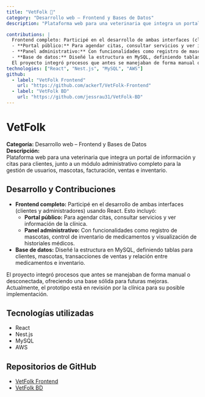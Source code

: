 ```yaml
---
title: "VetFolk 🐾"
category: "Desarrollo web – Frontend y Bases de Datos"
description: "Plataforma web para una veterinaria que integra un portal de información y citas para clientes, junto a un módulo administrativo completo para la gestión de usuarios, mascotas, facturación, ventas e inventario."

contributions: |
  Frontend completo: Participé en el desarrollo de ambas interfaces (clientes y administradores) usando React. Esto incluyó:
  - **Portal público:** Para agendar citas, consultar servicios y ver información de la clínica.
  - **Panel administrativo:** Con funcionalidades como registro de mascotas, control de inventario de medicamentos y visualización de historiales médicos.
  - **Base de datos:** Diseñé la estructura en MySQL, definiendo tablas para clientes, mascotas, transacciones de ventas y relación entre medicamentos e inventario.
  El proyecto integró procesos que antes se manejaban de forma manual o desconectada, ofreciendo una base sólida para futuras mejoras. Actualmente, el prototipo está en revisión por la clínica para su posible implementación.
technologies: ["React", "Nest.js", "MySQL", "AWS"]
github:
  - label: "VetFolk Frontend"
    url: "https://github.com/ackerT/VetFolk-Frontend"
  - label: "VetFolk BD"
    url: "https://github.com/jessrau31/VetFolk-BD"
---
```


# VetFolk

**Categoría:** Desarrollo web – Frontend y Bases de Datos  
**Descripción:**  
Plataforma web para una veterinaria que integra un portal de información y citas para clientes, junto a un módulo administrativo completo para la gestión de usuarios, mascotas, facturación, ventas e inventario.

## Desarrollo y Contribuciones

- **Frontend completo:** Participé en el desarrollo de ambas interfaces (clientes y administradores) usando React. Esto incluyó:
  - **Portal público:** Para agendar citas, consultar servicios y ver información de la clínica.
  - **Panel administrativo:** Con funcionalidades como registro de mascotas, control de inventario de medicamentos y visualización de historiales médicos.
- **Base de datos:** Diseñé la estructura en MySQL, definiendo tablas para clientes, mascotas, transacciones de ventas y relación entre medicamentos e inventario.

El proyecto integró procesos que antes se manejaban de forma manual o desconectada, ofreciendo una base sólida para futuras mejoras. Actualmente, el prototipo está en revisión por la clínica para su posible implementación.

## Tecnologías utilizadas

- React
- Nest.js
- MySQL
- AWS

## Repositorios de GitHub

- [VetFolk Frontend](https://github.com/ackerT/VetFolk-Frontend)
- [VetFolk BD](https://github.com/jessrau31/VetFolk-BD)